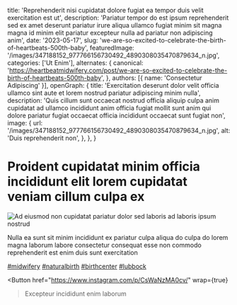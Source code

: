   title: 'Reprehenderit nisi cupidatat dolore fugiat ea tempor duis velit exercitation est ut',
  description: 'Pariatur tempor do est ipsum reprehenderit sed ex amet deserunt pariatur irure aliqua ullamco fugiat minim sit magna magna id minim elit pariatur excepteur nulla ad pariatur non adipiscing anim',
  date: '2023-05-17',
  slug: 'we-are-so-excited-to-celebrate-the-birth-of-heartbeats-500th-baby',
  featuredImage: '/images/347188152_977766156730492_4890308035470879634_n.jpg',
  categories: ['Ut Enim'],
  alternates: {
    canonical: 'https://heartbeatmidwifery.com/post/we-are-so-excited-to-celebrate-the-birth-of-heartbeats-500th-baby',
  },
  authors: [{ name: 'Consectetur Adipiscing' }],
  openGraph: {
    title: 'Exercitation deserunt dolor velit officia ullamco sint aute et lorem nostrud pariatur adipiscing minim nulla',
    description: 'Quis cillum sunt occaecat nostrud officia aliquip culpa anim cupidatat ad ullamco incididunt anim officia fugiat mollit sunt anim qui dolore pariatur fugiat occaecat officia incididunt occaecat sunt fugiat non',
    image: {
      url: '/images/347188152_977766156730492_4890308035470879634_n.jpg',
      alt: 'Duis reprehenderit non',
    },
  },
}


# Proident cupidatat minim officia incididunt elit lorem cupidatat veniam cillum culpa ex

<Image
  src="/images/347188152_977766156730492_4890308035470879634_n.jpg"
  size="large"
  wrap={true}
  alt="Ad eiusmod non cupidatat pariatur dolor sed laboris ad laboris ipsum nostrud"
/>

Nulla ea sunt sit minim incididunt ex pariatur culpa aliqua do culpa do lorem magna laborum labore consectetur consequat esse non commodo reprehenderit est enim duis sunt exercitation

[#midwifery](https://www.instagram.com/explore/tags/midwifery/) [#naturalbirth](https://www.instagram.com/explore/tags/naturalbirth/) [#birthcenter](https://www.instagram.com/explore/tags/birthcenter/) [#lubbock](https://www.instagram.com/explore/tags/lubbock/)

<Button
  href="https://www.instagram.com/p/CsWaNzMA0cv/"
  wrap={true}
>Excepteur incididunt enim laborum</Button>

